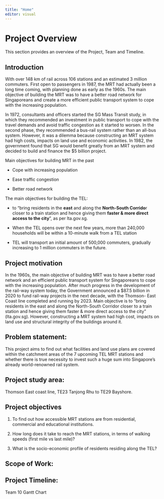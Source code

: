 ```yaml
---
title: "Home"
editor: visual
---
```


# Project Overview

This section provides an overview of the Project, Team and Timeline.

## Introduction

With over 148 km of rail across 106 stations and an estimated 3 million commuters. First open to passengers in 1987, the MRT had actually been a long time coming, with planning done as early as the 1960s. The main objective of building the MRT was to have a better road network for Singaporeans and create a more efficient public transport system to cope with the increasing population. 

In 1972, consultants and officers started the SG Mass Transit study, in which they recommended an investment in public transport to cope with the travel demands and avoid traffic congestion as it started to worsen. In the second phase, they recommended a bus-rail system rather than an all-bus system. However, it was a dilemma because constructing an MRT system had high costs, impacts on land use and economic activities. In 1982, the government found that SG would benefit greatly from an MRT system and decided to build and finance the \$5 billion project.

Main objectives for building MRT in the past

-   Cope with increasing population

-   Ease traffic congestion

-   Better road network

The main objectives for building the TEL:

-   to "bring residents in the **east** and along the **North-South Corrido**r closer to a train station and hence giving them **faster & more direct access to the city**", as per lta.gov.sg.

-   When the TEL opens over the next few years, more than 240,000 households will be within a 10-minute walk from a TEL station

-   TEL will transport an initial amount of 500,000 commuters, gradually increasing to 1 million commuters in the future.

## Project motivation

In the 1960s, the main objective of building MRT was to have a better road network and an efficient public transport system for Singaporeans to cope with the increasing population. After much progress in the development of the rail-way system today, the Government announced a \$87.5 billion in 2020 to fund rail-way projects in the next decade, with the Thomson- East Coast line completed and running by 2023. Main objective is to "bring residents in the east and along the North-South Corridor closer to a train station and hence giving them faster & more direct access to the city" (lta.gov.sg). However, constructing a MRT system had high cost, impacts on land use and structural integrity of the buildings around it.

## Problem statement:

This project aims to find out what facilities and land use plans are covered within the catchment areas of the 7 upcoming TEL MRT stations and whether there is true necessity to invest such a huge sum into Singapore's already world-renowned rail system.

## Project study area:

Thomson East coast line, TE23 Tanjong Rhu to TE29 Bayshore.

## Project objectives

1.  To find out how accessible MRT stations are from residential, commercial and educational institutions.

2.  How long does it take to reach the MRT stations, in terms of walking speeds (first mile vs last mile)?

3.  What is the socio-economic profile of residents residing along the TEL?

## Scope of Work:

## Project Timeline:

Team 10 Gantt Chart

\
\
